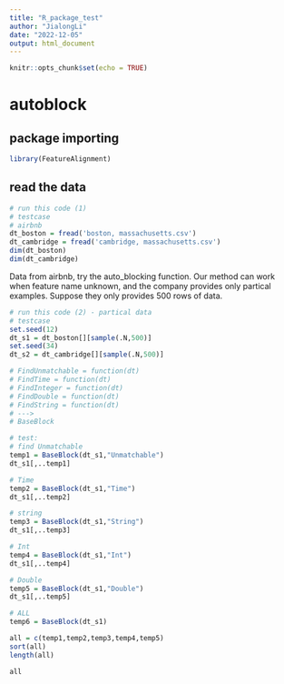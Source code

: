 ---
title: "R_package_test"
author: "JialongLi"
date: "2022-12-05"
output: html_document
---

```{r setup, include=FALSE}
knitr::opts_chunk$set(echo = TRUE)
```

# autoblock

## package importing
```{r, include = false, message = false}
library(FeatureAlignment)
```

## read the data
```{r}
# run this code (1)
# testcase
# airbnb
dt_boston = fread('boston, massachusetts.csv')
dt_cambridge = fread('cambridge, massachusetts.csv')
dim(dt_boston)
dim(dt_cambridge)
```

Data from airbnb, try the auto_blocking function.
Our method can work when feature name unknown, and the company provides only partical examples.
Suppose they only provides 500 rows of data.

```{r}
# run this code (2) - partical data
# testcase
set.seed(12)
dt_s1 = dt_boston[][sample(.N,500)]
set.seed(34)
dt_s2 = dt_cambridge[][sample(.N,500)]
```


```{r}
# FindUnmatchable = function(dt) 
# FindTime = function(dt) 
# FindInteger = function(dt)
# FindDouble = function(dt) 
# FindString = function(dt)
# --->
# BaseBlock

# test:
# find Unmatchable
temp1 = BaseBlock(dt_s1,"Unmatchable")
dt_s1[,..temp1]

# Time
temp2 = BaseBlock(dt_s1,"Time")
dt_s1[,..temp2]

# string
temp3 = BaseBlock(dt_s1,"String")
dt_s1[,..temp3]

# Int
temp4 = BaseBlock(dt_s1,"Int")
dt_s1[,..temp4]

# Double
temp5 = BaseBlock(dt_s1,"Double")
dt_s1[,..temp5]

# ALL
temp6 = BaseBlock(dt_s1)

all = c(temp1,temp2,temp3,temp4,temp5)
sort(all)
length(all)

all
```
